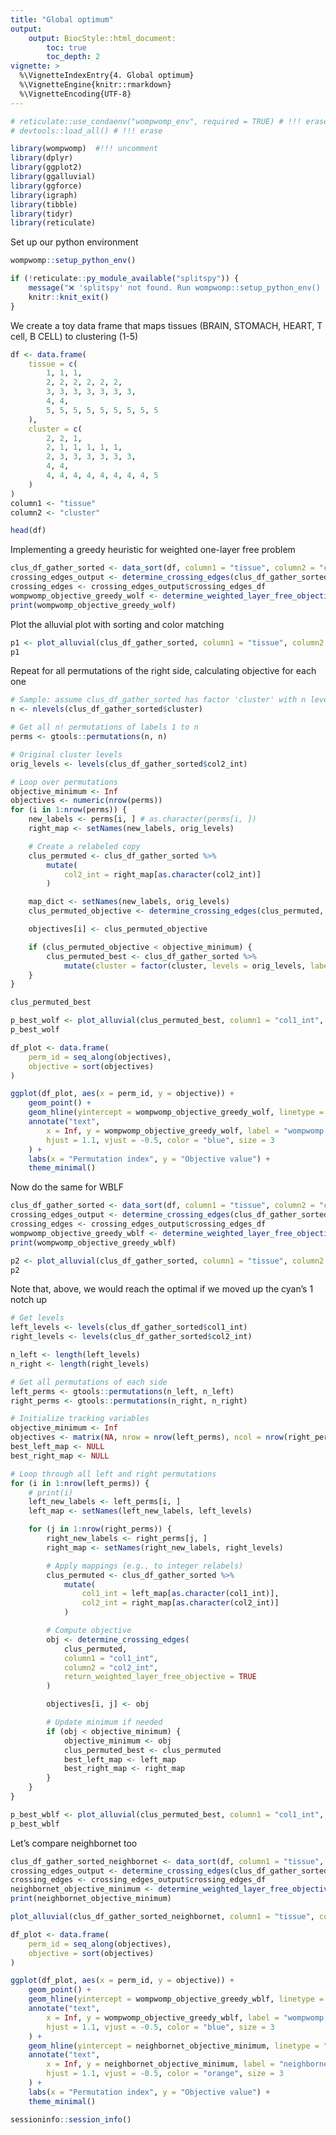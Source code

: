 ```yaml
---
title: "Global optimum"
output:
    output: BiocStyle::html_document:
        toc: true
        toc_depth: 2
vignette: >
  %\VignetteIndexEntry{4. Global optimum}
  %\VignetteEngine{knitr::rmarkdown}
  %\VignetteEncoding{UTF-8}
---
```


```r
# reticulate::use_condaenv("wompwomp_env", required = TRUE) # !!! erase
# devtools::load_all() # !!! erase

library(wompwomp)  #!!! uncomment
library(dplyr)
library(ggplot2)
library(ggalluvial)
library(ggforce)
library(igraph)
library(tibble)
library(tidyr)
library(reticulate)
```

Set up our python environment
```r
wompwomp::setup_python_env()
```

```r
if (!reticulate::py_module_available("splitspy")) {
    message("❌ 'splitspy' not found. Run wompwomp::setup_python_env() and restart R.")
    knitr::knit_exit()
}
```

We create a toy data frame that maps tissues (BRAIN, STOMACH, HEART, T cell, B CELL) to clustering (1-5)
```r
df <- data.frame(
    tissue = c(
        1, 1, 1,
        2, 2, 2, 2, 2, 2,
        3, 3, 3, 3, 3, 3, 3,
        4, 4,
        5, 5, 5, 5, 5, 5, 5, 5, 5
    ),
    cluster = c(
        2, 2, 1,
        2, 1, 1, 1, 1, 1,
        2, 3, 3, 3, 3, 3, 3,
        4, 4,
        4, 4, 4, 4, 4, 4, 4, 4, 5
    )
)
column1 <- "tissue"
column2 <- "cluster"

head(df)
```

Implementing a greedy heuristic for weighted one-layer free problem
```r
clus_df_gather_sorted <- data_sort(df, column1 = "tissue", column2 = "cluster", sorting_algorithm = "greedy_WOLF", fixed_column = "tissue")
crossing_edges_output <- determine_crossing_edges(clus_df_gather_sorted, column1 = "col1_int", column2 = "col2_int")
crossing_edges <- crossing_edges_output$crossing_edges_df
wompwomp_objective_greedy_wolf <- determine_weighted_layer_free_objective(crossing_edges)
print(wompwomp_objective_greedy_wolf)
```

Plot the alluvial plot with sorting and color matching
```r
p1 <- plot_alluvial(clus_df_gather_sorted, column1 = "tissue", column2 = "cluster", column_weights = "value", sorting_algorithm = "greedy_WOLF", fixed_column = "tissue", color_bands = TRUE)
p1
```

Repeat for all permutations of the right side, calculating objective for each one
```r
# Sample: assume clus_df_gather_sorted has factor 'cluster' with n levels
n <- nlevels(clus_df_gather_sorted$cluster)

# Get all n! permutations of labels 1 to n
perms <- gtools::permutations(n, n)

# Original cluster levels
orig_levels <- levels(clus_df_gather_sorted$col2_int)

# Loop over permutations
objective_minimum <- Inf
objectives <- numeric(nrow(perms))
for (i in 1:nrow(perms)) {
    new_labels <- perms[i, ] # as.character(perms[i, ])
    right_map <- setNames(new_labels, orig_levels)

    # Create a relabeled copy
    clus_permuted <- clus_df_gather_sorted %>%
        mutate(
            col2_int = right_map[as.character(col2_int)]
        )

    map_dict <- setNames(new_labels, orig_levels)
    clus_permuted_objective <- determine_crossing_edges(clus_permuted, column1 = "col1_int", column2 = "col2_int", return_weighted_layer_free_objective = TRUE)

    objectives[i] <- clus_permuted_objective

    if (clus_permuted_objective < objective_minimum) {
        clus_permuted_best <- clus_df_gather_sorted %>%
            mutate(cluster = factor(cluster, levels = orig_levels, labels = new_labels))
    }
}
```

```r
clus_permuted_best
```


```r
p_best_wolf <- plot_alluvial(clus_permuted_best, column1 = "col1_int", column2 = "col2_int", column_weights = "value", sorting_algorithm = "None", color_bands = TRUE)
p_best_wolf
```


```r
df_plot <- data.frame(
    perm_id = seq_along(objectives),
    objective = sort(objectives)
)

ggplot(df_plot, aes(x = perm_id, y = objective)) +
    geom_point() +
    geom_hline(yintercept = wompwomp_objective_greedy_wolf, linetype = "dashed", color = "blue") +
    annotate("text",
        x = Inf, y = wompwomp_objective_greedy_wolf, label = "wompwomp objective",
        hjust = 1.1, vjust = -0.5, color = "blue", size = 3
    ) +
    labs(x = "Permutation index", y = "Objective value") +
    theme_minimal()
```

Now do the same for WBLF
```r
clus_df_gather_sorted <- data_sort(df, column1 = "tissue", column2 = "cluster", sorting_algorithm = "greedy_WBLF", random_initializations = 10)
crossing_edges_output <- determine_crossing_edges(clus_df_gather_sorted, column1 = "col1_int", column2 = "col2_int")
crossing_edges <- crossing_edges_output$crossing_edges_df
wompwomp_objective_greedy_wblf <- determine_weighted_layer_free_objective(crossing_edges)
print(wompwomp_objective_greedy_wblf)
```

```r
p2 <- plot_alluvial(clus_df_gather_sorted, column1 = "tissue", column2 = "cluster", column_weights = "value", sorting_algorithm = "greedy_WBLF", color_bands = TRUE)
p2
```

Note that, above, we would reach the optimal if we moved up the cyan's 1 notch up

```r
# Get levels
left_levels <- levels(clus_df_gather_sorted$col1_int)
right_levels <- levels(clus_df_gather_sorted$col2_int)

n_left <- length(left_levels)
n_right <- length(right_levels)

# Get all permutations of each side
left_perms <- gtools::permutations(n_left, n_left)
right_perms <- gtools::permutations(n_right, n_right)

# Initialize tracking variables
objective_minimum <- Inf
objectives <- matrix(NA, nrow = nrow(left_perms), ncol = nrow(right_perms))
best_left_map <- NULL
best_right_map <- NULL

# Loop through all left and right permutations
for (i in 1:nrow(left_perms)) {
    # print(i)
    left_new_labels <- left_perms[i, ]
    left_map <- setNames(left_new_labels, left_levels)

    for (j in 1:nrow(right_perms)) {
        right_new_labels <- right_perms[j, ]
        right_map <- setNames(right_new_labels, right_levels)

        # Apply mappings (e.g., to integer relabels)
        clus_permuted <- clus_df_gather_sorted %>%
            mutate(
                col1_int = left_map[as.character(col1_int)],
                col2_int = right_map[as.character(col2_int)]
            )

        # Compute objective
        obj <- determine_crossing_edges(
            clus_permuted,
            column1 = "col1_int",
            column2 = "col2_int",
            return_weighted_layer_free_objective = TRUE
        )

        objectives[i, j] <- obj

        # Update minimum if needed
        if (obj < objective_minimum) {
            objective_minimum <- obj
            clus_permuted_best <- clus_permuted
            best_left_map <- left_map
            best_right_map <- right_map
        }
    }
}
```

```r
p_best_wblf <- plot_alluvial(clus_permuted_best, column1 = "col1_int", column2 = "col2_int", column_weights = "value", sorting_algorithm = "None", color_bands = TRUE)
p_best_wblf
```

Let's compare neighbornet too
```r
clus_df_gather_sorted_neighbornet <- data_sort(df, column1 = "tissue", column2 = "cluster", sorting_algorithm = "neighbornet")
crossing_edges_output <- determine_crossing_edges(clus_df_gather_sorted_neighbornet, column1 = "col1_int", column2 = "col2_int")
crossing_edges <- crossing_edges_output$crossing_edges_df
neighbornet_objective_minimum <- determine_weighted_layer_free_objective(crossing_edges)
print(neighbornet_objective_minimum)

plot_alluvial(clus_df_gather_sorted_neighbornet, column1 = "tissue", column2 = "cluster", column_weights = "value", sorting_algorithm = "None", color_bands = TRUE)
```

```r
df_plot <- data.frame(
    perm_id = seq_along(objectives),
    objective = sort(objectives)
)

ggplot(df_plot, aes(x = perm_id, y = objective)) +
    geom_point() +
    geom_hline(yintercept = wompwomp_objective_greedy_wblf, linetype = "dashed", color = "blue") +
    annotate("text",
        x = Inf, y = wompwomp_objective_greedy_wblf, label = "wompwomp objective",
        hjust = 1.1, vjust = -0.5, color = "blue", size = 3
    ) +
    geom_hline(yintercept = neighbornet_objective_minimum, linetype = "dashed", color = "orange") +
    annotate("text",
        x = Inf, y = neighbornet_objective_minimum, label = "neighbornet objective",
        hjust = 1.1, vjust = -0.5, color = "orange", size = 3
    ) +
    labs(x = "Permutation index", y = "Objective value") +
    theme_minimal()
```

```r
sessioninfo::session_info()
```
